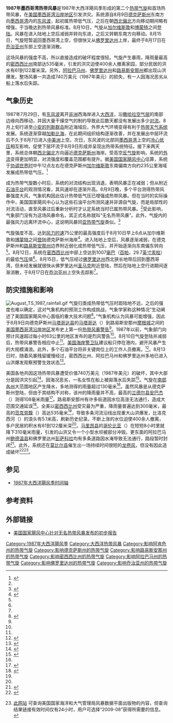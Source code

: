 {{noteTA
|G1=USState
}}
{{Infobox Hurricane
| Name=第二号热带风暴<br />{{lang|en|Tropical Storm Two}}
| Type=热带风暴
| Year=1987
| Basin=Atl
| Image location=Unnamed 10 aug 1987 1422Z.jpg
| Image name=8月10日，无名热带风暴在德克萨斯州上空逐渐减弱
| Formed=1987年8月9日
| Dissipated=1987年8月17日
| 1-min winds=40
| Pressure=1007
| Damages=7.4
| Fatalities=一人失踪
| Areas=[[美国墨西哥湾沿岸地区|美国墨西哥湾沿岸地区]]
| Hurricane season=[[1987年大西洋飓风季|1987年大西洋飓风季]]
}}
'''1987年墨西哥湾热带风暴'''是1987年大西洋飓风季形成的第二个[[热带气旋|热带气旋]]和首场热带风暴，在[[美国墨西哥湾沿岸地区|美国墨西哥湾沿岸地区]]引发洪灾。系统源自8月9日[[德克萨斯州|德克萨斯州]]东南方向[[墨西哥湾|墨西哥湾]]内的[[东风波|东风波]]，起初属热带低气压，之后在朝[[罗盘方位|西北偏北]]方向移动期间略有增强，于当晚达到热带风暴标准。8月10日，气旋从[[加尔维斯敦_(得克萨斯州)|加尔维斯敦]]和[[博蒙特_(得克萨斯州)|博蒙特]]之间[[登陆_(气象学)|登陆]]。风暴在进入陆地上空后减弱并转向东进，之后又转朝东南方向移动。8月15日，气旋短暂返回墨西哥湾上空，但很快又从[[佛罗里达州|佛罗里达州]]上岸，最终于8月17日在[[乔治亚州|乔治亚州]]东部上空逐渐消散。

这场风暴的强度不高，所以直接造成的破坏程度很轻。气旋产生暴雨，降雨量最高的[[密西西比州|密西西比州]]南部达535毫米，引发的洪灾迫使400余人撤离家园，部分民居的洪水有61到122厘米深。另外，[[阿拉巴马州|阿拉巴马州]]、[[佛罗里达州|佛罗里达州]]和[[路易斯安那州|路易斯安那州]]都出现山洪爆发。整场风暴一共造成740万美元（1987年美元）的损失，有一人因海况恶劣从船上落水后失踪。

== 气象历史 ==
{{storm path|1987 Atlantic tropical storm 1 track.png}}
1987年7月29日，有[[东风波|东风波]]离开[[非洲|非洲]]西海岸进入[[大西洋|大西洋]]，沿[[撒哈拉空气层|撒哈拉空气层]]的南部边缘向西移动，并因大量干燥空气的制约导致此后数天都没有发展出多少[[对流|对流]]。8月上旬行进至[[小安的列斯群岛|小安的列斯群岛]]附近海域后，外界大气环境变得有利于[[热带气旋|热带天气系统]]发展。系统逐渐穿越[[加勒比海|加勒比海]]，在此期间组织结构逐渐改善，并在发展出中层环流后不久于8月7日进入[[中美洲|中美洲]]上空。次日，东风波的北部同[[墨西哥湾|墨西哥湾]]上空的[[冷心低压|冷心低压]]相互影响，促使下层环流于8月9日形成并呈现出热带系统特征。接下来两天里，系统总体朝[[罗盘方位|西北偏北]]方向逼近[[德克萨斯州|德克萨斯州]]海岸。受高空[[反气旋|反气旋]]影响，系统的[[外流_(气象学)|外流]]变得更加明显，对流强度和覆盖范围都有提升。据[[国家飓风中心|美国国家飓风中心]]估算，系统于[[协调世界时|协调世界时]]中午12点左右在德克萨斯州[[加尔维斯敦_(德克萨斯州)|加尔维斯敦]]东南偏南方向约235公里海域发展成热带低气压。<ref name="PR1">{{cite report | author = Harold P. Gerrish | work = [[国家飓风中心|National Hurricane Center]] | publisher = [[美国国家海洋和大气管理局|National Oceanic and Atmospheric Administration]] | date = 1987-11-18 | accessdate = 2016-05-30 | title = Preliminary Report: Unnamed Tropical Storm 9 to 17 August 1987 | location = [[迈阿密|Miami]], [[佛罗里达州|Florida]] | deadurl = no | archiveurl = https://web.archive.org/web/20160303190753/http://www.nhc.noaa.gov/archive/storm_wallets/atlantic/atl1987-prelim/unnamed/prelim01.gif | url = http://www.nhc.noaa.gov/archive/storm_wallets/atlantic/atl1987-prelim/unnamed/prelim01.gif | page = 1 | archivedate = 2016-03-03 | format = [[GIF|GIF]] }}</ref>

成为热带气旋数小时后，系统的对流结构出现消退，表明风暴正在减弱；但从附近[[石油平台|石油平台]]的观测情况看，其风速却在逐渐升高。8月9日晚，多个平台测得热带风暴强度大风，气象机构因此估计热带低气压已增强成热带风暴。但在当时的实际操作中，美国国家飓风中心认为这些石油平台所测风速并非源自气旋，而是局部性的对流活动，直至风暴过后重新分析时才认定系统当时已属热带风暴。<ref name="PR1" />受此影响，气象部门没有为这场风暴命名，其正式名称就叫“无名热带风暴”。此外，气旋内的最强风力远离环流中心，这说明风暴同[[亚热带气旋|亚热带气旋]]类似。<ref name="PR2">{{cite report | author = Harold P. Gerrish | work = National Hurricane Center | publisher = National Oceanic and Atmospheric Administration | date = 1987-11-18 | accessdate = 2016-05-30 | title = Preliminary Report: Unnamed Tropical Storm 9 to 17 August 1987 | page = 2 | location = Miami, Florida | archiveurl = https://web.archive.org/web/20160303214257/http://www.nhc.noaa.gov/archive/storm_wallets/atlantic/atl1987-prelim/unnamed/prelim02.gif | url = http://www.nhc.noaa.gov/archive/storm_wallets/atlantic/atl1987-prelim/unnamed/prelim02.gif | deadurl = no | archivedate = 2016-03-03 | format = GIF }}</ref>

气旋强度不高，达到[[最大持续风速|风力时速]]75公里的最高强度后于{{lang|en|[[协调世界时|UTC]]}}8月10日早上6点从加尔维斯敦和[[博蒙特_(得克萨斯州)|博蒙特]]之间[[登陆_(气象学)|登陆]]德克萨斯州海岸<ref name="PR5">{{cite report | author = Harold P. Gerrish | date = 1987-11-18 | accessdate = 2016-05-30 | title = Preliminary Best Track, Unnamed Tropical Storm, 9–17 August, 1987 | page = 5 | work = National Hurricane Center | publisher = National Oceanic and Atmospheric Administration | location = Miami, Florida | archivedate = 2016-03-03 | deadurl = no | format = GIF | archiveurl = https://web.archive.org/web/20160303203439/http://www.nhc.noaa.gov/archive/storm_wallets/atlantic/atl1987-prelim/unnamed/prelim05.gif | url = http://www.nhc.noaa.gov/archive/storm_wallets/atlantic/atl1987-prelim/unnamed/prelim05.gif }}</ref>。进入陆地上空后，风暴逐渐减弱，在德克萨斯州和[[路易斯安那州|路易斯安那州]]边界附近弱化成热带低气压，并开始逐渐向东南偏东转向<ref name="PR2" />。8月12日，系统在[[密西西比州|密西西比州]]中部上空达到1007[[巴|毫巴]]（[[帕斯卡|百帕]]，29.7[[英寸汞柱|英寸汞柱]]）的最低[[气压|气压]]值<ref name="PR5" />。8月15日，低气压经过[[佛罗里达州|佛罗里达州]]西北狭长地带后回到墨西哥湾，但未经发展就很快从佛罗里达州[[圣马克_(佛罗里达州)|圣马克]]附近登陆，然后在陆地上空行进期间逐渐消散，于8月17日在[[乔治亚州|乔治亚州]]上空失去踪影<ref name="PR2" />。

== 防灾措施和影响 ==
[[File:August_TS_1987_rainfall.gif|right]]
气旋归类成热带低气压时距陆地不远，之后的强度也难以确定，这对气象机构的预测工作构成挑战，气象学家称这种情况“生动阐述了美国国家飓风中心面临的重大技术问题<ref name="PR3">{{cite report | author = Harold P. Gerrish | work = National Hurricane Center | publisher = National Oceanic and Atmospheric Administration | date = 1987-11-18 | archiveurl = https://web.archive.org/web/20160303233804/http://www.nhc.noaa.gov/archive/storm_wallets/atlantic/atl1987-prelim/unnamed/prelim03.gif | accessdate = 2016-05-30 | title = Forecast and Warning Technique | page = 3 | location = Miami, Florida | url = http://www.nhc.noaa.gov/archive/storm_wallets/atlantic/atl1987-prelim/unnamed/prelim03.gif | archivedate = 2016-03-03 | format = GIF | dead-url = no }}</ref>。”气象机构认为风暴可能增强，因此于8月9日向德克萨斯州[[马塔哥达县|马塔哥达县]]的[[马塔哥达_(德克萨斯州)|马塔哥达]]（{{lang|en|Matagorda}}）到路易斯安那州[[摩根城_(路易斯安那州)|摩根城]]之间的[[美国墨西哥湾沿岸地区|美国墨西哥湾沿岸地区]]发布史上第一份[[热带气旋警告|热带风暴警告]]<ref name="PR5" />。1987年以前，气象部门向预计风速超过每小时63公里的地区发布的是烈风警告<ref name="PR1" />。8月10日气旋登陆并减弱后，热带风暴警告相应中止<ref name="PR5" />。[[美国海岸警卫队|美国海岸警卫队]]建议船只停在港内，避开风暴产生的大规模涌浪。此外，多个石油平台将非关键岗位上的工作人员撤离。<ref>{{cite news | agency = [[美联社|Associated Press]] | newspaper = Milwaukee Journal Sentinel | date = 1987-08-10 | accessdate = 2016-05-30 | title = Year's first tropical storm sighted | location = Miami, Florida | page = 2 | url = https://news.google.com/newspapers?id=XolQAAAAIBAJ&sjid=kRIEAAAAIBAJ&dq=tropical%20depression&pg=4222%2C2327706}}</ref>。8月13日时，随着风暴残留缓慢经过，密西西比州、阿拉巴马州和佛罗里达州多地已进入山洪爆发观察预警生效状态<ref>{{cite news | agency = [[合众国际社|United Press International]] | newspaper = Mohave Daily Miner | date = 1987-08-13 | accessdate = 2016-05-30 | title = Weather: Nation | url = https://news.google.com/newspapers?id=s2ELAAAAIBAJ&sjid=l1IDAAAAIBAJ&dq=columbia%20flood&pg=6484%2C5340751 | page = 12}}</ref>。

美国各地共因这场热带风暴遭受价值740万美元（1987年美元）的破坏，其中大部分是因洪灾引起<ref>{{cite journal | archiveurl = https://web.archive.org/web/20160304040405/http://www.aoml.noaa.gov/general/lib/lib1/nhclib/mwreviews/1987.pdf | deadurl = no | url = http://www.aoml.noaa.gov/general/lib/lib1/nhclib/mwreviews/1987.pdf | author1 = Robert A. Case | author2 = Harold P. Gerrish | journal = Monthly Weather Review | publisher = Atlantic Oceanographic and Meteorological Laboratory | date = 1988-04 | volume = 116 | issue = 4 | pages = 939–949 | title = Atlantic Hurricane Season of 1987 | archivedate = 2016-03-04 | doi = 10.1175/1520-0493(1988)116<0939:AHSO>2.0.CO;2 | format = [[便携式文档格式|PDF]] | bibcode = 1988MWRv..116..939C | accessdate = 2016-05-31 | location = Miami, Florida }}</ref>。因海况恶劣，一名女性在船上被拋落水后失踪<ref>{{cite news | author = Peter Rowe | newspaper = The Bryan Times | date = 1987-08-10 | accessdate = 2016-05-31 | title = Tropical storm weakens in Gulf | page = 3 | url = https://news.google.com/newspapers?id=ZrBPAAAAIBAJ&sjid=wFEDAAAAIBAJ&dq=tropical%20depression&pg=6608%2C3479610}}</ref>。气旋在[[美国南部|南部各州]]大范围地区产生降水，多地测得的雨量超过130毫米<ref name="PR3" />。虽然风暴是从德克萨斯州登陆，但由于其结构不对称，该州的降雨量并不高，最高的[[兰德尔县_(得克萨斯州)|兰德尔县]][[安巴杰_(德克萨斯州)|安巴杰]]（{{lang|en|Umbarger}}）测得108毫米雨量<ref name="HPCGulf">{{cite report | author = David M. Roth | publisher = Weather Prediction Center | year = 2012 | accessdate = 2016-05-31 | title = Tropical Cyclone Rainfall for the Gulf Coast | deadurl = no | archiveurl = https://web.archive.org/web/20160304092617/http://www.wpc.ncep.noaa.gov/tropical/rain/tcgulfcoast.html | archivedate = 2016-03-04 | url = http://www.wpc.ncep.noaa.gov/tropical/rain/tcgulfcoast.html | location = College Park, Maryland | date =  }}</ref>。路易斯安那州有许多街道因水位高涨无法通行，造成大范围交通延误<ref>{{cite news | author = Unattributed | newspaper = The Advocate | date = 1987-08-12 | accessdate = 2016-05-31 | title = Heavy rains flood many EBR streets | url = http://nl.newsbank.com/nl-search/we/Archives?p_product=AD&p_theme=ad&p_action=search&p_maxdocs=200&p_topdoc=1&p_text_direct-0=0EB4747E70859F34&p_field_direct-0=document_id&p_perpage=10&p_sort=YMD_date:D&s_trackval=GooglePM | location = Baton Rouge, Louisiana | archive-date = 2020-10-07 | archive-url = https://web.archive.org/web/20201007200849/http://nl.newsbank.com/nl-search/we/Archives?p_product=AD&p_theme=ad&p_action=search&p_maxdocs=200&p_topdoc=1&p_text_direct-0=0EB4747E70859F34&p_field_direct-0=document_id&p_perpage=10&p_sort=YMD_date%3AD&s_trackval=GooglePM | dead-url = no }}</ref>。全美以[[密西西比州|密西西比州]]受灾最为严重，降雨量普遍达到300毫米，最高的[[范克劳馥_(密西西比州)|范克劳馥]]（{{lang|en|Vancleave}}）高达535毫米<ref name="HPCGulf" />，导致多条河流沿线出现重大山洪爆发，比洛克西河（{{lang|en|Biloxi River}}）的浪头有5.1米高，刷新历史纪录。不断上涨的水位迫使400余人撤离，多户民居的积水有61到122厘米深<ref name="PR3" />。[[马里昂县_(密西西比州)|马里昂县]]的[[哥伦比亚_(密西西比州)|哥伦比亚]]（{{lang|en|Columbia}}）在短短8小时里就降下310毫米雨量，引发的山洪又令一个小型水坝被部分冲毁。更东面的阿拉巴马州[[鲍德温县_(阿拉巴马州)|鲍德温县]]和佛罗里达州[[彭萨科拉_(佛罗里达州)|彭萨科拉]]均有多条道路因水淹导致无法通行，路段暂时封闭<ref>{{cite news | author = Unattributed | newspaper = The Gainesville Sun | date = 1987-08-14 | title = Rains flood several states}}</ref>。此外，系统还在[[莫比尔县|莫比尔县]]催生出一场持续时间很短的[[龙卷风|龙卷风]]，但没有因此造成破坏<ref name="Tornado">{{cite report | url = http://www.tornadoproject.com/alltorns/allhurricanes.htm | title = List of Known Tropical Cyclones Which Have Spawned Tornadoes | author1 = Tom Grazulis | author2 = Bill McCaul | archivedate = 2016-03-04 | deadurl = no | archiveurl = https://web.archive.org/web/20160304125758/http://www.tornadoproject.com/alltorns/allhurricanes.htm | publisher = The Tornado Project | accessdate = 2016-05-31 | year = 2008 | date =  }}</ref><ref>{{cite report | title = Storm Data and Unusual Weather Phenomena: August 1987 | author1 = J. D. Ziemianski | author2 = S. C. Lackey | work = National Climatic Data Center | publisher = National Oceanic and Atmospheric Administration | page = 22 | accessdate = 2016-05-31 | location = Asheville, North Carolina | format = PDF | archivedate = 2016-05-31 | deadurl = yes | archiveurl = https://web.archive.org/web/20160531030504/http://www1.ncdc.noaa.gov/pub/orders/IPS/IPS-4F66C498-F311-4B38-8C52-F30D1EA5DCFB.pdf | url = http://www1.ncdc.noaa.gov/pub/orders/IPS/IPS-4F66C498-F311-4B38-8C52-F30D1EA5DCFB.pdf | date =  }}[http://www.ncdc.noaa.gov/IPS/sd/sd.html 此网站] {{Wayback|url=http://www.ncdc.noaa.gov/IPS/sd/sd.html |date=20160414065723 }}可查询美国国家海洋和大气管理局风暴数据平面出版物的内容，但查询结果链接有效时间仅有24小时，用户可选择“2009-08”获得所需要的信息。</ref>。

== 参见 ==
{{Portal|热带气旋}}
*[[1987年大西洋飓风季时间轴|1987年大西洋飓风季时间轴]]

== 参考资料 ==
{{reflist|colwidth=30em}}

== 外部链接 ==
* [http://www.nhc.noaa.gov/archive/storm_wallets/atlantic/atl1987-prelim/unnamed/ 美国国家飓风中心针对无名热带风暴发布的初步报告]{{Wayback|url=http://www.nhc.noaa.gov/archive/storm_wallets/atlantic/atl1987-prelim/unnamed/ |date=20210116074417 }}

{{1987 Atlantic hurricane season buttons}}

{{DEFAULTSORT:1987 Gulf Coast tropical storm}}
[[Category:1987年大西洋飓风季|Category:1987年大西洋飓风季]]
[[Category:大西洋热带风暴|Category:大西洋热带风暴]]
[[Category:影响阿肯色州的热带气旋|Category:影响阿肯色州的热带气旋]]
[[Category:影响德克萨斯州的热带气旋|Category:影响德克萨斯州的热带气旋]]
[[Category:影响路易斯安那州的热带气旋|Category:影响路易斯安那州的热带气旋]]
[[Category:影响密西西比州的热带气旋|Category:影响密西西比州的热带气旋]]
[[Category:影响阿拉巴马州的热带气旋|Category:影响阿拉巴马州的热带气旋]]
[[Category:影响佛罗里达州的热带气旋|Category:影响佛罗里达州的热带气旋]]
[[Category:影响乔治亚州的热带气旋|Category:影响乔治亚州的热带气旋]]
{{Good article}}